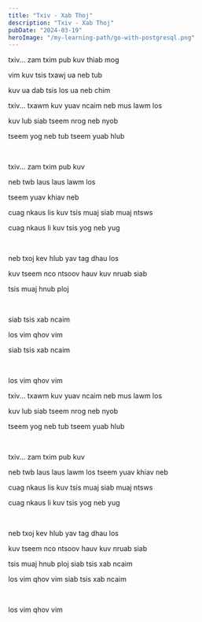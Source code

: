 ```yaml
---
title: "Txiv - Xab Thoj"
description: "Txiv - Xab Thoj"
pubDate: "2024-03-19"
heroImage: "/my-learning-path/go-with-postgresql.png"
---
```


txiv... zam txim pub kuv thiab mog

vim kuv tsis txawj ua neb tub

kuv ua dab tsis los ua neb chim

txiv... txawm kuv yuav ncaim neb mus lawm los

kuv lub siab tseem nrog neb nyob

tseem yog neb tub tseem yuab hlub

<br />

txiv... zam txim pub kuv

neb twb laus laus lawm los

tseem yuav khiav neb

cuag nkaus lis kuv tsis muaj siab muaj ntsws

cuag nkaus li kuv tsis yog neb yug

<br />

neb txoj kev hlub yav tag dhau los

kuv tseem nco ntsoov hauv kuv nruab siab

tsis muaj hnub ploj

<br />

siab tsis xab ncaim

los vim qhov vim

siab tsis xab ncaim

<br />

los vim qhov vim

txiv... txawm kuv yuav ncaim neb mus lawm los

kuv lub siab tseem nrog neb nyob

tseem yog neb tub tseem yuab hlub

<br />

txiv... zam txim pub kuv

neb twb laus laus lawm los tseem yuav khiav neb

cuag nkaus lis kuv tsis muaj siab muaj ntsws

cuag nkaus li kuv tsis yog neb yug

<br />

neb txoj kev hlub yav tag dhau los

kuv tseem nco ntsoov hauv kuv nruab siab

tsis muaj hnub ploj siab tsis xab ncaim

los vim qhov vim siab tsis xab ncaim

<br />

los vim qhov vim
